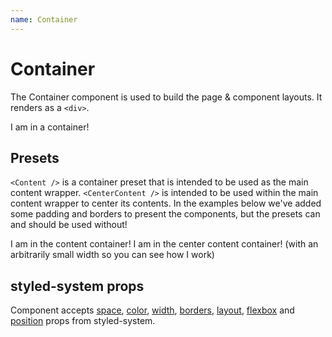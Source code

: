 ```yaml
---
name: Container
---
```



# Container

The Container component is used to build the page & component layouts. It renders as a `<div>`.

<Playground>
  <Container height="200" width="300" border="1px solid black" p={3}>
    I am in a container!
  </Container>
</Playground>

## Presets

`<Content />` is a container preset that is intended to be used as the main content wrapper. `<CenterContent />` is intended to be used within the main content wrapper to center its contents.
In the examples below we've added some padding and borders to present the components, but the presets can and should be used without!

<Playground>
  <Content border="1px solid black" p={2}>
    I am in the content container!
    <CenterContent maxWidth="300px" border="1px solid black" p={2}>
      I am in the center content container! (with an arbitrarily small width so
      you can see how I work)
    </CenterContent>
  </Content>
</Playground>

## styled-system props

Component accepts [space](https://styled-system.com/api#space), [color](https://styled-system.com/api#color), [width](https://styled-system.com/api#width),
[borders](https://styled-system.com/api#borders), [layout](https://styled-system.com/api#layout), [flexbox](https://styled-system.com/api#flexbox) and
[position](https://styled-system.com/api#position) props from styled-system.
